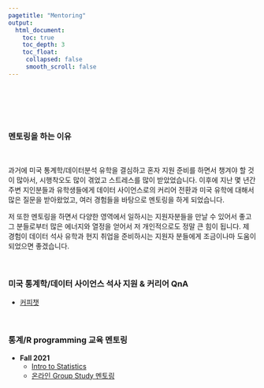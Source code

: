 ```yaml
---
pagetitle: "Mentoring"
output:
  html_document:
    toc: true
    toc_depth: 3
    toc_float:
     collapsed: false
     smooth_scroll: false
---
```


<link rel="stylesheet" href="styles.css" type="text/css">
<link rel="stylesheet" href="site_libs/academicons-1.9.1/css/academicons.min.css"/>

<br><br><br><br>


### 멘토링을 하는 이유

<br>

과거에 미국 통계학/데이터분석 유학을 결심하고 혼자 지원 준비를 하면서 챙겨야 할 것이 많아서, 시행착오도 많이 겪었고 스트레스를 많이 받았었습니다. 이후에 지난 몇 년간 주변 지인분들과 유학생들에게 데이터 사이언스로의 커리어 전환과 미국 유학에 대해서 많은 질문을 받아왔었고, 여러 경험들을 바탕으로 멘토링을 하게 되었습니다.

저 또한 멘토링을 하면서 다양한 영역에서 일하시는 지원자분들을 만날 수 있어서 좋고 그 분들로부터 많은 에너지와 열정을 얻어서 저 개인적으로도 정말 큰 힘이 됩니다. 제 경험이 데이터 석사 유학과 현지 취업을 준비하시는 지원자 분들에게 조금이나마 도움이 되었으면 좋겠습니다.


<br>

### 미국 통계학/데이터 사이언스 석사 지원 & 커리어 QnA

+ [커피챗](https://coffeechat.kr/with/glavine)

<br>

### 통계/R programming 교육 멘토링

+ **Fall 2021**
  + [Intro to Statistics](content/class/stat_seminar2021/toc.html)
  + [온라인 Group Study 멘토링](https://www.notion.so/R-Public-c365dfa57f2d4c749d9e8c73e5a5ea7b)
  
<br>
